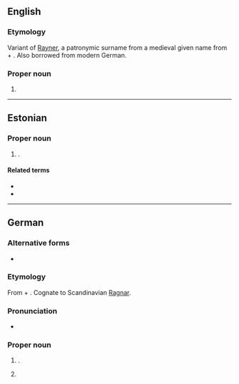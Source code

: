 {{also|rainer}}

==English==

===Etymology===
Variant of [[Rayner]], a patronymic surname from a medieval given name from {{inh|en|gem-pro|-}} {{m|gem-pro|*raginą||counsel by the gods}} + {{m|gem-pro|*harjaz||army}}. Also borrowed from modern German.

===Proper noun===
{{en-proper noun}}

# {{surname|en|A=An|[[English]] and [[American]]|from=given names}}

----

==Estonian==

===Proper noun===
{{head|et|proper noun}}

# {{given name|et|male|eq=de:Rainer}}.

====Related terms====
* {{l|et|Rain}}
* {{l|et|Ragnar}}

----

==German==

===Alternative forms===
* {{l|de|Reiner}}

===Etymology===
From {{inh|de|gem-pro|*raginą||counsel by the gods}} + {{m|gem-pro|*harjaz||army}}. Cognate to Scandinavian [[Ragnar]].

===Pronunciation===
* {{homophones|de|reiner}}

===Proper noun===
{{de-proper noun}}

# {{given name|de|male}}.
# {{surname|de|[[patronymic]]|from=given names}}
